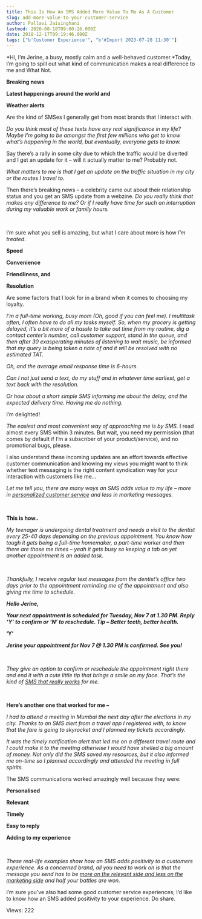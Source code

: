 ```yaml
---
title: This Is How An SMS Added More Value To Me As A Customer
slug: add-more-value-to-your-customer-service
author: Pallavi Jaisinghani
lastmod: 2020-08-18T09:00:26.000Z
date: 2018-12-17T09:19:46.000Z
tags: ["b'Customer Experience'", "b'#Import 2023-07-28 11:30'"]
---
```


*Hi, I’m Jerine, a busy, mostly calm and a well-behaved customer.*Today, I’m going to spill out what kind of communication makes a real difference to me and What Not.


**Breaking news**


**Latest happenings around the world and**


**Weather alerts**


Are the kind of SMSes I generally get from most brands that I interact with.


*Do you think most of these texts have any real significance in my life? Maybe I’m going to be amongst the first few millions who get to know what’s happening in the world, but eventually, everyone gets to know.*


Say there’s a rally in some city due to which the traffic would be diverted and I get an update for it – will it actually matter to me? Probably not.


*What matters to me is that I get an update on the traffic situation in my city or the routes I travel to.*


Then there’s breaking news – a celebrity came out about their relationship status and you get an SMS update from a webzine. *Do you really think that makes any difference to me? Or if I really have time for such an interruption during my valuable work or family hours.*


 


I’m sure what you sell is amazing, but what I care about more is how *I’m treated*.


**Speed**


**Convenience**


**Friendliness, and**


**Resolution**


Are some factors that I look for in a brand when it comes to choosing my loyalty.


*I’m a full-time working, busy mom (Oh, good if you can feel me). I multitask often, I often have to do all my tasks myself. So, when my grocery is getting delayed, it’s a bit more of a hassle to take out time from my routine, dig a contact center’s number, call customer support, stand in the queue, and then after 30 exasperating minutes of listening to wait music, be informed that my query is being taken a note of and it will be resolved with no estimated TAT.*


*Oh, and the average email response time is 6-hours.*


*Can I not just send a text, do my stuff and in whatever time earliest, get a text back with the resolution.*


*Or how about a short simple SMS informing me about the delay, and the expected delivery time. Having me do nothing.*


I’m delighted!


*The easiest and most convenient way of approaching me is by SMS.* I read almost every SMS within 3 minutes. But wait, you need my permission (that comes by default if I’m a subscriber of your product/service), and no promotional bugs, please.


I also understand these incoming updates are an effort towards effective customer communication and knowing my views you might want to think whether text messaging is the right content syndication way for your interaction with customers like me…


*Let me tell you, there are many ways an SMS adds value to my life – more in [personalized customer service](https://msg91.com/blog/power-users-guide-sms-marketing-services) and less in marketing messages.*


 


**This is how..**


*My teenager is undergoing dental treatment and needs a visit to the dentist every 25-40 days depending on the previous appointment. You know how tough it gets being a full-time homemaker, a part-time worker and then there are those me times – yeah it gets busy so keeping a tab on yet another appointment is an added task.*


 


*Thankfully, I receive regular text messages from the dentist’s office two days prior to the appointment reminding me of the appointment and also giving me time to schedule.*


***Hello Jerine,***


***Your next appointment is scheduled for Tuesday, Nov 7 at 1.30 PM. Reply ‘Y’ to confirm or ‘N’ to reschedule. Tip – Better teeth, better health.***


**‘Y’**


***Jerine your appointment for Nov 7 @ 1.30 PM is confirmed. See you!***


 


*They give an option to confirm or reschedule the appointment right there and end it with a cute little tip that brings a smile on my face. That’s the kind of [SMS that really works](https://msg91.com/blog/sms-marketing-business-automation) for me.*


 


**Here’s another one that worked for me –**


*I had to attend a meeting in Mumbai the next day after the elections in my city. Thanks to an SMS alert from a travel app I registered with, to know that the fare is going to skyrocket and I planned my tickets accordingly.*


*It was the timely notification alert that led me on a different travel route and I could make it to the meeting otherwise I would have shelled a big amount of money. Not only did the SMS saved my resources, but it also informed me on-time so I planned accordingly and attended the meeting in full spirits.*


The SMS communications worked amazingly well because they were:


**Personalised**


**Relevant**


**Timely**


**Easy to reply**


**Adding to my experience**


 


*These real-life examples show how an SMS adds positivity to a customers experience. As a concerned brand, all you need to work on is that the message you send has to be [more on the relevant side and less on the marketing side](https://www.b2bnn.com/2018/08/sms-marketing-b2b) and half your battles are won.*


I’m sure you’ve also had some good customer service experiences; I’d like to know how an SMS added positivity to your experience. Do share.


 Views: 222


